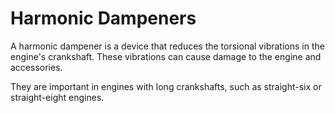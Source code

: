 

# Harmonic Dampeners

A harmonic dampener is a device that reduces the torsional vibrations in the
engine's crankshaft. These vibrations can cause damage to the engine and
accessories.

They are important in engines with long crankshafts, such as straight-six or
straight-eight engines.
